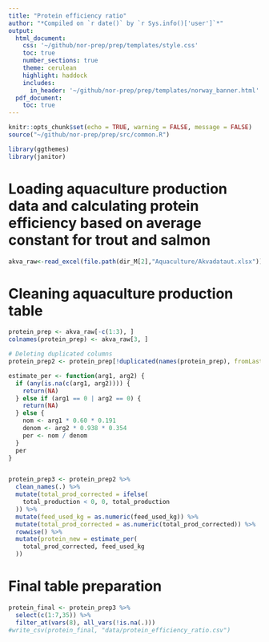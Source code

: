 ```yaml
---
title: "Protein efficiency ratio"
author: "*Compiled on `r date()` by `r Sys.info()['user']`*"
output: 
  html_document:
    css: '~/github/nor-prep/prep/templates/style.css'
    toc: true
    number_sections: true
    theme: cerulean
    highlight: haddock
    includes: 
      in_header: '~/github/nor-prep/prep/templates/norway_banner.html'
  pdf_document:
    toc: true
---
```

```r
knitr::opts_chunk$set(echo = TRUE, warning = FALSE, message = FALSE)
source("~/github/nor-prep/prep/src/common.R")
```

```r
library(ggthemes)
library(janitor)
```

# Loading aquaculture production data and calculating protein efficiency based on average constant for trout and salmon
```r
akva_raw<-read_excel(file.path(dir_M[2],"Aquaculture/Akvadataut.xlsx")) 
```

# Cleaning aquaculture production table
```r
protein_prep <- akva_raw[-c(1:3), ]
colnames(protein_prep) <- akva_raw[3, ]

# Deleting duplicated columns 
protein_prep2 <- protein_prep[!duplicated(names(protein_prep), fromLast = TRUE)]

estimate_per <- function(arg1, arg2) {
  if (any(is.na(c(arg1, arg2)))) {
    return(NA)
  } else if (arg1 == 0 | arg2 == 0) {
    return(NA)
  } else {
    nom <- arg1 * 0.60 * 0.191
    denom <- arg2 * 0.938 * 0.354
    per <- nom / denom
  }
  per
}


protein_prep3 <- protein_prep2 %>%
  clean_names(.) %>%
  mutate(total_prod_corrected = ifelse(
    total_production < 0, 0, total_production
  )) %>%
  mutate(feed_used_kg = as.numeric(feed_used_kg)) %>%
  mutate(total_prod_corrected = as.numeric(total_prod_corrected)) %>%
  rowwise() %>%
  mutate(protein_new = estimate_per(
    total_prod_corrected, feed_used_kg
  ))

```

# Final table preparation
```r
protein_final <- protein_prep3 %>%
  select(c(1:7,35)) %>%
  filter_at(vars(8), all_vars(!is.na(.)))
#write_csv(protein_final, "data/protein_efficiency_ratio.csv")
```



